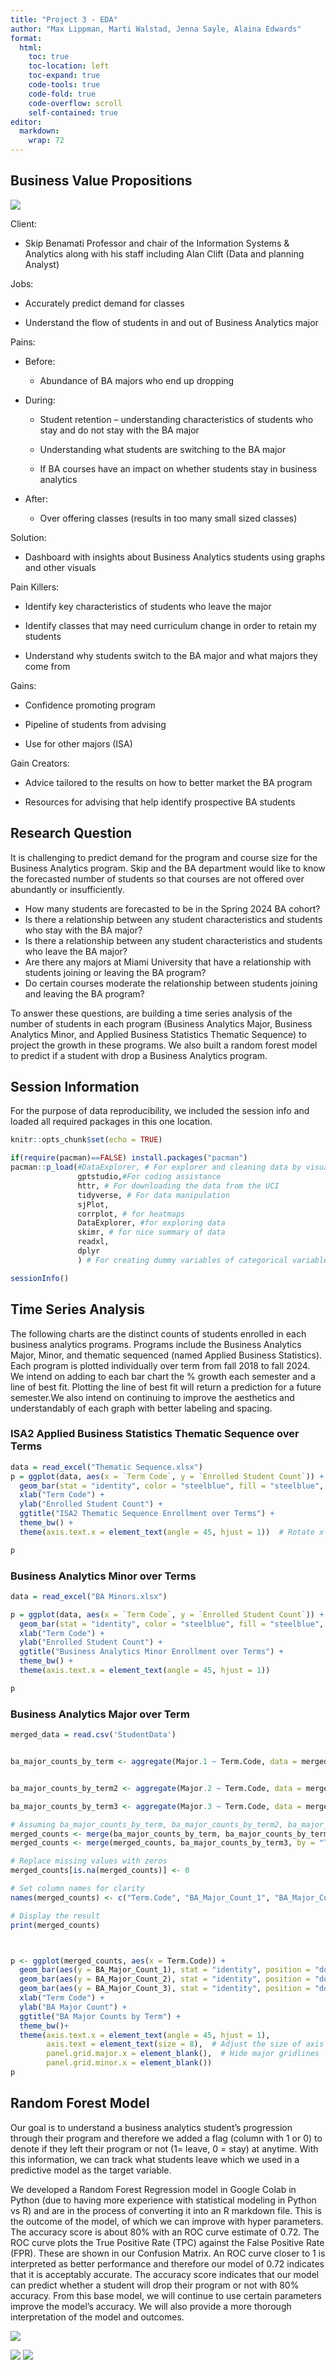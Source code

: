 ```yaml
---
title: "Project 3 - EDA"
author: "Max Lippman, Marti Walstad, Jenna Sayle, Alaina Edwards"
format: 
  html:
    toc: true
    toc-location: left
    toc-expand: true
    code-tools: true 
    code-fold: true
    code-overflow: scroll
    self-contained: true
editor: 
  markdown: 
    wrap: 72
---
```


## Business Value Propositions

![](BVP_group8.png)

Client:

-   Skip Benamati Professor and chair of the Information Systems &
    Analytics along with his staff including Alan Clift (Data and
    planning Analyst)

Jobs:

-   Accurately predict demand for classes

-   Understand the flow of students in and out of Business Analytics
    major

Pains:

-   Before:

    -   Abundance of BA majors who end up dropping

-   During:

    -   Student retention -- understanding characteristics of students
        who stay and do not stay with the BA major

    -   Understanding what students are switching to the BA major

    -   If BA courses have an impact on whether students stay in
        business analytics

-   After:

    -   Over offering classes (results in too many small sized classes)

Solution:

-   Dashboard with insights about Business Analytics students using
    graphs and other visuals

Pain Killers:

-   Identify key characteristics of students who leave the major

-   Identify classes that may need curriculum change in order to retain
    my students

-   Understand why students switch to the BA major and what majors they
    come from

Gains:

-   Confidence promoting program

-   Pipeline of students from advising

-   Use for other majors (ISA)

Gain Creators:

-   Advice tailored to the results on how to better market the BA
    program

-   Resources for advising that help identify prospective BA students

## Research Question

It is challenging to predict demand for the program and course size for
the Business Analytics program. Skip and the BA department would like to
know the forecasted number of students so that courses are not offered
over abundantly or insufficiently.

-   How many students are forecasted to be in the Spring 2024 BA cohort?
-   Is there a relationship between any student characteristics and
    students who stay with the BA major?
-   Is there a relationship between any student characteristics and
    students who leave the BA major?
-   Are there any majors at Miami University that have a relationship
    with students joining or leaving the BA program?
-   Do certain courses moderate the relationship between students
    joining and leaving the BA program?

To answer these questions, are building a time series analysis of the
number of students in each program (Business Analytics Major, Business
Analytics Minor, and Applied Business Statistics Thematic Sequence) to
project the growth in these programs. We also built a random forest
model to predict if a student with drop a Business Analytics program.

## Session Information

For the purpose of data reproducibility, we included the session info
and loaded all required packages in this one location.

```r
knitr::opts_chunk$set(echo = TRUE)

if(require(pacman)==FALSE) install.packages("pacman")
pacman::p_load(#DataExplorer, # For explorer and cleaning data by visualizing missing values.
               gptstudio,#For coding assistance
               httr, # For downloading the data from the UCI
               tidyverse, # For data manipulation
               sjPlot, 
               corrplot, # for heatmaps
               DataExplorer, #for exploring data
               skimr, # for nice summary of data
               readxl,
               dplyr
               ) # For creating dummy variables of categorical variables automatically.)
```

```r
sessionInfo()
```

## Time Series Analysis

The following charts are the distinct counts of students enrolled in
each business analytics programs. Programs include the Business Analytics Major, Minor, and thematic sequenced (named Applied Business Statistics). Each program is plotted individually over term from fall 2018 to fall 2024. We intend on adding to each bar chart the % growth each semester and a line of best fit. Plotting the line of best fit will return a prediction for a future semester.We also intend on continuing to improve the aesthetics and understandably of each graph with better labeling and spacing. 

### ISA2 Applied Business Statistics Thematic Sequence over Terms

```r
data = read_excel("Thematic Sequence.xlsx")
p = ggplot(data, aes(x = `Term Code`, y = `Enrolled Student Count`)) +
  geom_bar(stat = "identity", color = "steelblue", fill = "steelblue", width = 0.8) +
  xlab("Term Code") +
  ylab("Enrolled Student Count") +
  ggtitle("ISA2 Thematic Sequence Enrollment over Terms") +
  theme_bw() +
  theme(axis.text.x = element_text(angle = 45, hjust = 1))  # Rotate x-axis labels for better visibility

p
```

### Business Analytics Minor over Terms

```r
data = read_excel("BA Minors.xlsx")

p = ggplot(data, aes(x = `Term Code`, y = `Enrolled Student Count`)) +
  geom_bar(stat = "identity", color = "steelblue", fill = "steelblue", width = 0.8) +
  xlab("Term Code") +
  ylab("Enrolled Student Count") +
  ggtitle("Business Analytics Minor Enrollment over Terms") + 
  theme_bw() +
  theme(axis.text.x = element_text(angle = 45, hjust = 1)) 

p
```

### Business Analytics Major over Term

```r
merged_data = read.csv('StudentData')


ba_major_counts_by_term <- aggregate(Major.1 ~ Term.Code, data = merged_data, function(x) sum(x == "BA Major"))


ba_major_counts_by_term2 <- aggregate(Major.2 ~ Term.Code, data = merged_data, function(x) sum(x == "BA Major"))

ba_major_counts_by_term3 <- aggregate(Major.3 ~ Term.Code, data = merged_data, function(x) sum(x == "BA Major"))

# Assuming ba_major_counts_by_term, ba_major_counts_by_term2, ba_major_counts_by_term3 are your data frames
merged_counts <- merge(ba_major_counts_by_term, ba_major_counts_by_term2, by = "Term.Code", all = TRUE)
merged_counts <- merge(merged_counts, ba_major_counts_by_term3, by = "Term.Code", all = TRUE)

# Replace missing values with zeros
merged_counts[is.na(merged_counts)] <- 0

# Set column names for clarity
names(merged_counts) <- c("Term.Code", "BA_Major_Count_1", "BA_Major_Count_2", "BA_Major_Count_3")

# Display the result
print(merged_counts)



p <- ggplot(merged_counts, aes(x = Term.Code)) +
  geom_bar(aes(y = BA_Major_Count_1), stat = "identity", position = "dodge", fill = "steelblue", color = "steelblue", width = 5) +
  geom_bar(aes(y = BA_Major_Count_2), stat = "identity", position = "dodge", fill = "steelblue", color = "steelblue", width = 5) +
  geom_bar(aes(y = BA_Major_Count_3), stat = "identity", position = "dodge", fill = "steelblue", color = "steelblue", width = 5) +
  xlab("Term Code") +
  ylab("BA Major Count") +
  ggtitle("BA Major Counts by Term") +
  theme_bw()+
  theme(axis.text.x = element_text(angle = 45, hjust = 1),
        axis.text = element_text(size = 8),  # Adjust the size of axis text
        panel.grid.major.x = element_blank(),  # Hide major gridlines
        panel.grid.minor.x = element_blank()) 
p
```

## Random Forest Model

Our goal is to understand a business analytics student's progression through their program and therefore we added a flag (column with 1 or 0) to denote if they left their program or not (1= leave, 0 = stay) at anytime. With this information, we can track what students leave which we used in a predictive model as the target variable. 

We developed a Random Forest Regression model in Google Colab in Python (due to having more experience with statistical modeling in Python vs R) and are in the process of converting it into an R markdown file. This is the outcome of the model, of which we can improve with hyper parameters. The accuracy score is about 80% with an ROC curve estimate of 0.72. The ROC curve plots the True Positive Rate (TPC) against the False Positive Rate (FPR). These are shown in our Confusion Matrix. An ROC curve closer to 1 is interpreted as better performance and therefore our model of 0.72 indicates that it is acceptably accurate. The accuracy score indicates that our model can predict whether a student will drop their program or not with 80% accuracy. From this base model, we will continue to use certain parameters improve the model's accuracy. We will also provide a more thorough interpretation of the model and outcomes. 

![](ModelPerformanceImages/Model_confusion_matrix.png)

![](ModelPerformanceImages/Model_ROC_curve.png)
![](ModelPerformanceImages/Model_feature_importances.png)